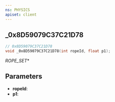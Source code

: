 ```yaml
---
ns: PHYSICS
apiset: client
---
```

## _0x8D59079C37C21D78

```c
// 0x8D59079C37C21D78
void _0x8D59079C37C21D78(int ropeId, float p1);
```

_ROPE_SET_*

## Parameters
* **ropeId**:
* **p1**: